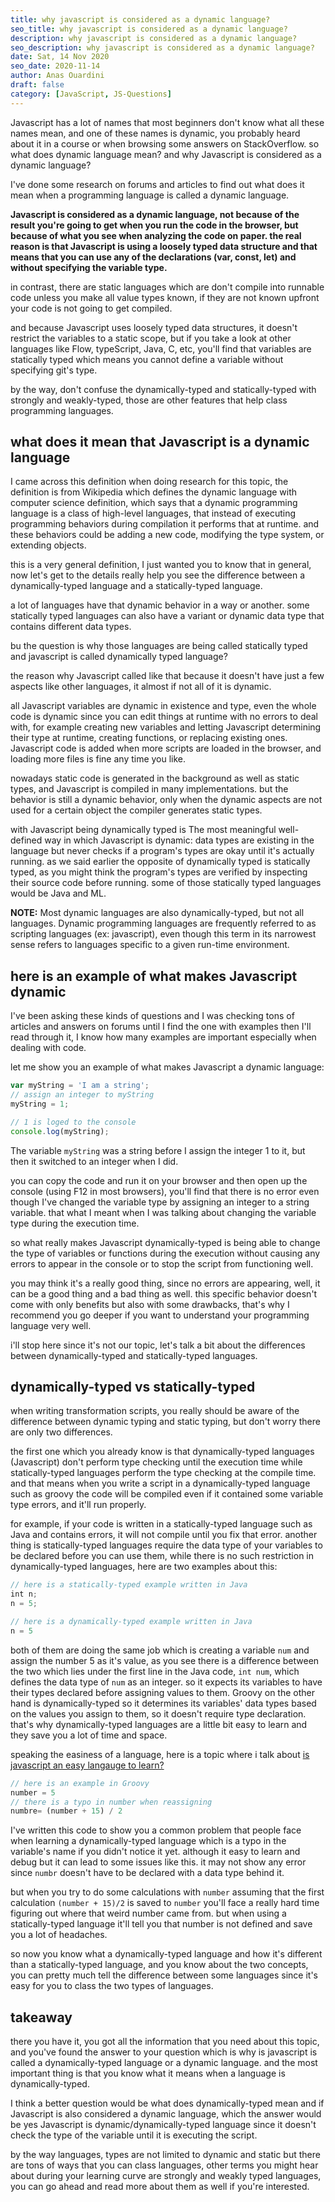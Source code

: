 ```yaml
---
title: why javascript is considered as a dynamic language?
seo_title: why javascript is considered as a dynamic language?
description: why javascript is considered as a dynamic language?
seo_description: why javascript is considered as a dynamic language?
date: Sat, 14 Nov 2020
seo_date: 2020-11-14
author: Anas Ouardini
draft: false
category: [JavaScript, JS-Questions]
---
```



Javascript has a lot of names that most beginners don't know what all these names mean, and one of these names is dynamic, you probably heard about it in a course or when browsing some answers on StackOverflow. so what does dynamic language mean? and why Javascript is considered as a dynamic language?

I've done some research on forums and articles to find out what does it mean when a programming language is called a dynamic language.

**Javascript is considered as a dynamic language, not because of the result you're going to get when you run the code in the browser, but because of what you see when analyzing the code on paper. the real reason is that Javascript is using a loosely typed data structure and that means that you can use any of the declarations (var, const, let) and without specifying the variable type.**

in contrast, there are static languages which are don't compile into runnable code unless you make all value types known, if they are not known upfront your code is not going to get compiled.

and because Javascript uses loosely typed data structures, it doesn't restrict the variables to a static scope, but if you take a look at other languages like Flow, typeScript, Java, C, etc, you'll find that variables are statically typed which means you cannot define a variable without specifying git's type.

by the way, don't confuse the dynamically-typed and statically-typed with strongly and weakly-typed, those are other features that help class programming languages.

## what does it mean that Javascript is a dynamic language

I came across this definition when doing research for this topic, the definition is from Wikipedia which defines the dynamic language with computer science definition, which says that a dynamic programming language is a class of high-level languages, that instead of executing programming behaviors during compilation it performs that at runtime. and these behaviors could be adding a new code, modifying the type system, or extending objects.

this is a very general definition, I just wanted you to know that in general, now let's get to the details really help you see the difference between a dynamically-typed language and a statically-typed language. 

a lot of languages have that dynamic behavior in a way or another. some statically typed languages can also have a variant or dynamic data type that contains different data types.

bu the question is why those languages are being called statically typed and javascript is called dynamically typed language?

the reason why Javascript called like that because it doesn't have just a few aspects like other languages, it almost if not all of it is dynamic. 

all Javascript variables are dynamic in existence and type, even the whole code is dynamic since you can edit things at runtime with no errors to deal with, for example creating new variables and letting Javascript determining their type at runtime, creating functions, or replacing existing ones. Javascript code is added when more scripts are loaded in the browser, and loading more files is fine any time you like.

nowadays static code is generated in the background as well as static types, and Javascript is compiled in many implementations. but the behavior is still a dynamic behavior, only when the dynamic aspects are not used for a certain object the compiler generates static types.

with Javascript being dynamically typed is The most meaningful well-defined way in which Javascript is dynamic: data types are existing in the language but never checks if a program's types are okay until it's actually running. as we said earlier the opposite of dynamically typed is statically typed, as you might think the program's types are verified by inspecting their source code before running. some of those statically typed languages would be Java and ML.

**NOTE:** Most dynamic languages are also dynamically-typed, but not all languages. Dynamic programming languages are frequently referred to as scripting languages (ex: javascript), even though this term in its narrowest sense refers to languages specific to a given run-time environment.

## here is an example of what makes Javascript dynamic

I've been asking these kinds of questions and I was checking tons of articles and answers on forums until I find the one with examples then I'll read through it, I know how many examples are important especially when dealing with code.

let me show you an example of what makes Javascript a dynamic language:

```js
var myString = 'I am a string';
// assign an integer to myString
myString = 1;

// 1 is loged to the console
console.log(myString);
```

The variable `myString` was a string before I assign the integer 1 to it, but then it switched to an integer when I did.

you can copy the code and run it on your browser and then open up the console (using F12 in most browsers), you'll find that there is no error even though I've changed the variable type by assigning an integer to a string variable. that what I meant when I was talking about changing the variable type during the execution time.

so what really makes Javascript dynamically-typed is being able to change the type of variables or functions during the execution without causing any errors to appear in the console or to stop the script from functioning well.

you may think it's a really good thing, since no errors are appearing,  well, it can be a good thing and a bad thing as well. this specific behavior doesn't come with only benefits but also with some drawbacks, that's why I recommend you go deeper if you want to understand your programming language very well.

i'll stop here since it's not our topic, let's talk a bit about the differences between dynamically-typed and statically-typed languages.

## dynamically-typed vs statically-typed

when writing transformation scripts, you really should be aware of the difference between dynamic typing and static typing, but don't worry there are only two differences.

the first one which you already know is that dynamically-typed languages (Javascript) don't perform type checking until the execution time while statically-typed languages perform the type checking at the compile time. and that means when you write a script in a dynamically-typed language such as groovy the code will be compiled even if it contained some variable type errors, and it'll run properly.

for example, if your code is written in a statically-typed language such as Java and contains errors, it will not compile until you fix that error. another thing is statically-typed languages require the data type of your variables to be declared before you can use them, while there is no such restriction in dynamically-typed languages, here are two examples about this:

```js
// here is a statically-typed example written in Java
int n;
n = 5;

// here is a dynamically-typed example written in Java
n = 5
```

both of them are doing the same job which is creating a variable `num` and assign the number 5 as it's value, as you see there is a difference between the two which lies under the first line in the Java code, `int num`, which defines the data type of `num` as an integer. so it expects its variables to have their types declared before assigning values to them. Groovy on the other hand is dynamically-typed so it determines its variables' data types based on the values you assign to them, so it doesn't require type declaration. that's why dynamically-typed languages are a little bit easy to learn and they save you a lot of time and space.

speaking the easiness of a language, here is a topic where i talk about <a href="/posts/is-javascript-easy-to-learn/" class="rank-math-link">is javascript an easy langauge to learn?</a>

```js
// here is an example in Groovy
number = 5
// there is a typo in number when reassigning
numbre= (number + 15) / 2
```
I've written this code to show you a common problem that people face when learning a dynamically-typed language which is a typo in the variable's name if you didn't notice it yet. although it easy to learn and debug but it can lead to some issues like this. it may not show any error since `numbr` doesn't have to be declared with a data type behind it.

but when you try to do some calculations with `number` assuming that the first calculation `(number + 15)/2` is saved to `number` you'll face a really hard time figuring out where that weird number came from. but when using a statically-typed language it'll tell you that number is not defined and save you a lot of headaches.

so now you know what a dynamically-typed language and how it's different than a statically-typed language, and you know about the two concepts, you can pretty much tell the difference between some languages since it's easy for you to class the two types of languages.

## takeaway

there you have it, you got all the information that you need about this topic, and you've found the answer to your question which is why is javascript is called a dynamically-typed language or a dynamic language. and the most important thing is that you know what it means when a language is dynamically-typed.

I think a better question would be what does dynamically-typed mean and if Javascript is also considered a dynamic language, which the answer would be yes Javascript is dynamic/dynamically-typed language since it doesn't check the type of the variable until it is executing the script.

by the way languages, types are not limited to dynamic and static but there are tons of ways that you can class languages, other terms you might hear about during your learning curve are strongly and weakly typed languages, you can go ahead and read more about them as well if you're interested.